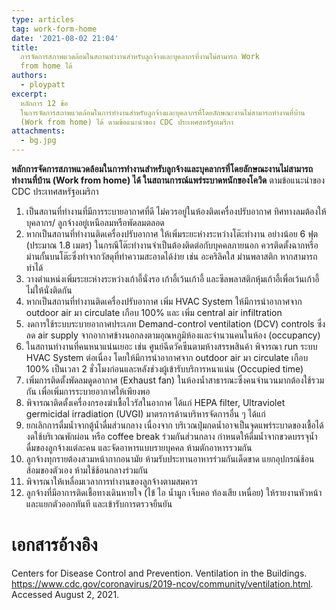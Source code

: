 ```yaml
---
type: articles
tag: work-form-home
date: '2021-08-02 21:04'
title: 
  การจัดการสภาพแวดล้อมในสถานทำงานสำหรับลูกจ้างและบุคลากรที่งานไม่สามารถ Work
  from home ได้
authors:
  - ploypatt
excerpt: 
  หลักการ 12 ข้อ
  ในการจัดการสภาพแวดล้อมในการทำงานสำหรับลูกจ้างและบุคลากรที่โดยลักษณะงานไม่สามารถทำงานที่บ้าน
  (Work from home) ได้ ตามข้อแนะนำของ CDC ประเทศสหรัฐอเมริกา
attachments:
  - bg.jpg
---
```



**หลักการจัดการสภาพแวดล้อมในการทำงานสำหรับลูกจ้างและบุคลากรที่โดยลักษณะงานไม่สามารถทำงานที่บ้าน (Work from home) ได้ ในสถานการณ์แพร่ระบาดหนักของโควิด** ตามข้อแนะนำของ CDC ประเทศสหรัฐอเมริกา
1. เป็นสถานที่ทำงานที่มีการระบายอากาศที่ดี ไม่ควรอยู่ในห้องติดเครื่องปรับอากาศ ทิศทางลมต้องให้บุคลากร/ ลูกจ้างอยู่เหนือลมหรือพัดลมตลอด 
2. หากเป็นสถานที่ทำงานติดเครื่องปรับอากาศ ให้เพิ่มระยะห่างระหว่างโต๊ะทำงาน อย่างน้อย 6 ฟุต (ประมาณ 1.8 เมตร) ในกรณีโต๊ะทำงานจำเป็นต้องติดต่อกับบุคคลภายนอก ควรติดตั้งฉากหรือม่านกั้นบนโต๊ะซึ่งทำจากวัสดุที่ทำความสะอาดได้ง่าย เช่น อะคริลิคใส ม่านพลาสติก หากสามารถทำได้ 
3. วางตำแหน่งเพิ่มระยะห่างระหว่างเก้าอี้นั่งรอ เก้าอี้เว้นเก้าอี้ และซีลพลาสติกหุ้มเก้าอี้เพื่อเว้นเก้าอี้ไม่ให้นั่งติดกัน
4. หากเป็นสถานที่ทำงานติดเครื่องปรับอากาศ เพิ่ม HVAC System ให้มีการนำอากาศจาก outdoor air มา circulate เกือบ 100% และ เพิ่ม central air infiltration 
5. งดการใช้ระบบระบายอากาศประเภท Demand-control ventilation (DCV) controls ซึ่งลด air supply จากอากาศข้างนอกลงตามอุณหภูมิห้องและจำนวนคนในห้อง (occupancy) 
6. ในสถานทำงานที่คนหนาแน่นเยอะ เช่น ศูนย์ฉีดวัคซีนตามห้างสรรพสินค้า พิจารณา run ระบบ HVAC System ต่อเนื่อง โดยให้มีการนำอากาศจาก outdoor air มา circulate เกือบ 100% เป็นเวลา 2 ชั่วโมงก่อนและหลังช่วงผู้เข้ารับบริการหนาแน่น (Occupied time) 
7. เพิ่มการติดตั้งพัดลมดูดอากาศ (Exhaust fan) ในห้องน้ำสาธารณะซึ่งคนจำนวนมากต้องใช้รวมกัน เพื่อเพิ่มการระบายอากาศให้เพียงพอ 
8. พิจารณาติดตั้งเครื่องกรองฆ่าเชื้อไวรัสในอากาศ ได้แก่ HEPA filter, Ultraviolet germicidal irradiation (UVGI)
มาตรการด้านบริหารจัดการอื่น ๆ ได้แก่
9. ยกเลิกการดื่มน้ำจากตู้น้ำดื่มส่วนกลาง เนื่องจาก บริเวณปุ่มกดน้ำอาจเป็นจุดแพร่ระบาดของเชื้อได้ งดใช้บริเวณพักผ่อน หรือ coffee break ร่วมกันส่วนกลาง กำหนดให้ดื่มน้ำจากขวดบรรจุน้ำดื่มของลูกจ้างแต่ละคน และจัดอาหารแบบรายบุคคล ห้ามตักอาหารรวมกัน
10. ลูกจ้างทุกรายต้องสวมหน้ากากอนามัย ห้ามรับประทานอาหารร่วมกันเด็ดขาด แยกอุปกรณ์ช้อนส้อมของตัวเอง ห้ามใช้ช้อนกลางร่วมกัน
11. พิจารณาให้เหลื่อมเวลาการทำงานของลูกจ้างตามสมควร
12. ลูกจ้างที่มีอาการติดเชื้อทางเดินหายใจ (ไข้ ไอ น้ำมูก เจ็บคอ ท้องเสีย เหนื่อย) ให้รายงานหัวหน้า และแยกตัวออกทันที และเข้ารับการตรวจยืนยัน
# เอกสารอ้างอิง
Centers for Disease Control and Prevention. Ventilation in the Buildings. https://www.cdc.gov/coronavirus/2019-ncov/community/ventilation.html. Accessed August 2, 2021.
